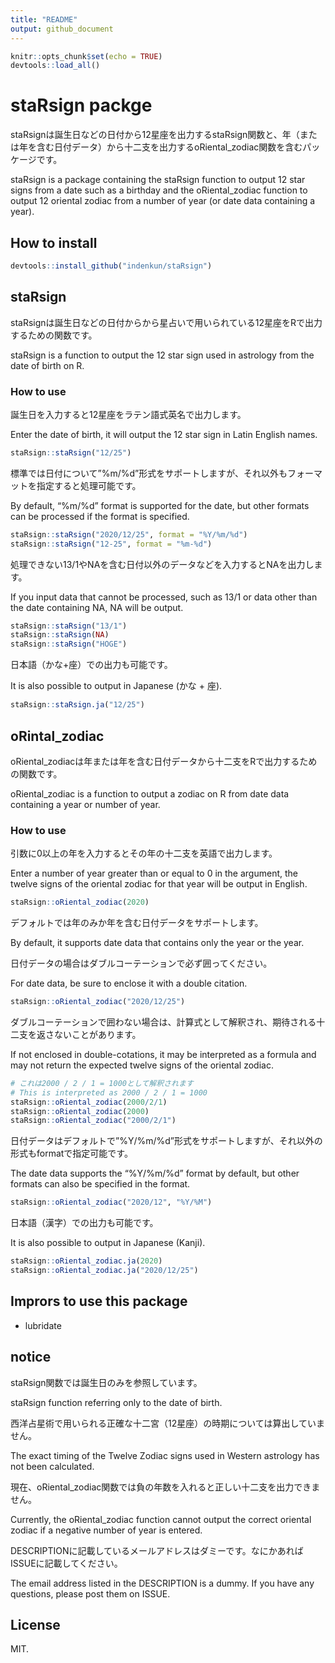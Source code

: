 ```yaml
---
title: "README"
output: github_document
---
```


```r
knitr::opts_chunk$set(echo = TRUE)
devtools::load_all()
```

# staRsign packge

staRsignは誕生日などの日付から12星座を出力するstaRsign関数と、年（または年を含む日付データ）から十二支を出力するoRiental_zodiac関数を含むパッケージです。

staRsign is a package containing the staRsign function to output 12 star signs from a date such as a birthday and the oRiental_zodiac function to output 12 oriental zodiac from a number of year (or date data containing a year).


## How to install

```r
devtools::install_github("indenkun/staRsign")
```
## staRsign

staRsignは誕生日などの日付からから星占いで用いられている12星座をRで出力するための関数です。

staRsign is a function to output the 12 star sign used in astrology from the date of birth on R.

### How to use

誕生日を入力すると12星座をラテン語式英名で出力します。

Enter the date of birth, it will output the 12 star sign in Latin English names.
```r
staRsign::staRsign("12/25")
```

標準では日付について"%m/%d"形式をサポートしますが、それ以外もフォーマットを指定すると処理可能です。

By default, "%m/%d" format is supported for the date, but other formats can be processed if the format is specified.
```r
staRsign::staRsign("2020/12/25", format = "%Y/%m/%d")
staRsign::staRsign("12-25", format = "%m-%d")
```

処理できない13/1やNAを含む日付以外のデータなどを入力するとNAを出力します。

If you input data that cannot be processed, such as 13/1 or data other than the date containing NA, NA will be output.
```r
staRsign::staRsign("13/1")
staRsign::staRsign(NA)
staRsign::staRsign("HOGE")
```

日本語（かな+座）での出力も可能です。

It is also possible to output in Japanese (かな + 座).
```r
staRsign::staRsign.ja("12/25")
```

## oRintal_zodiac

oRiental_zodiacは年または年を含む日付データから十二支をRで出力するための関数です。

oRiental_zodiac is a function to output a zodiac on R from date data containing a year or number of year.

### How to use

引数に0以上の年を入力するとその年の十二支を英語で出力します。

Enter a number of year greater than or equal to 0 in the argument, the twelve signs of the oriental zodiac for that year will be output in English.
```r
staRsign::oRiental_zodiac(2020)
```

デフォルトでは年のみか年を含む日付データをサポートします。

By default, it supports date data that contains only the year or the year.

日付データの場合はダブルコーテーションで必ず囲ってください。

For date data, be sure to enclose it with a double citation.
```r
staRsign::oRiental_zodiac("2020/12/25")
```

ダブルコーテーションで囲わない場合は、計算式として解釈され、期待される十二支を返さないことがあります。

If not enclosed in double-cotations, it may be interpreted as a formula and may not return the expected twelve signs of the oriental zodiac.
```r
# これは2000 / 2 / 1 = 1000として解釈されます 
# This is interpreted as 2000 / 2 / 1 = 1000
staRsign::oRiental_zodiac(2000/2/1)
staRsign::oRiental_zodiac(2000)
staRsign::oRiental_zodiac("2000/2/1")
```

日付データはデフォルトで"%Y/%m/%d"形式をサポートしますが、それ以外の形式もformatで指定可能です。

The date data supports the "%Y/%m/%d" format by default, but other formats can also be specified in the format.
```r
staRsign::oRiental_zodiac("2020/12", "%Y/%M")
```

日本語（漢字）での出力も可能です。

It is also possible to output in Japanese (Kanji).
```r
staRsign::oRiental_zodiac.ja(2020)
staRsign::oRiental_zodiac.ja("2020/12/25")
```


## Imprors to use this package

- lubridate

## notice

staRsign関数では誕生日のみを参照しています。

staRsign function referring only to the date of birth.

西洋占星術で用いられる正確な十二宮（12星座）の時期については算出していません。

The exact timing of the Twelve Zodiac signs used in Western astrology has not been calculated.

現在、oRiental_zodiac関数では負の年数を入れると正しい十二支を出力できません。

Currently, the oRiental_zodiac function cannot output the correct oriental zodiac if a negative number of year is entered.

DESCRIPTIONに記載しているメールアドレスはダミーです。なにかあればISSUEに記載してください。

The email address listed in the DESCRIPTION is a dummy. If you have any questions, please post them on ISSUE.

## License

MIT.
